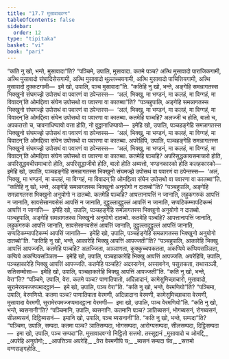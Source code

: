 ```yaml
---
title: "17.7 मुसावादवग्ग"
tableOfContents: false
sidebar:
  order: 12
type: "tipitaka"
basket: "vi"
book: "pari"
---
```



<DynamicBreadcrumb />

<Division number="444" book="pari">

<Paragraph number="2069" book="pari">
“कति नु खो, भन्ते, मुसावादा”ति? “पञ्चिमे, उपालि, मुसावादा. कतमे पञ्च? अत्थि मुसावादो पाराजिकगामी, अत्थि मुसावादो संघादिसेसगामी, अत्थि मुसावादो थुल्लच्चयगामी, अत्थि मुसावादो पाचित्तियगामी, अत्थि मुसावादो दुक्कटगामी—  इमे खो, उपालि, पञ्च मुसावादा”ति.
</Paragraph>

</Division>
<Division number="445" book="pari">

<Paragraph number="2070" book="pari">
“कतिहि नु खो, भन्ते, अङ्गेहि समन्नागतस्स भिक्खुनो संघमज्झे उपोसथं वा पवारणं वा ठपेन्तस्स—  ‘अलं, भिक्खु, मा भण्डनं, मा कलहं, मा विग्गहं, मा विवादन्’ति ओमद्दित्वा संघेन उपोसथो वा पवारणा वा कातब्बा”ति?
</Paragraph>

<Paragraph number="2071" book="pari">
“पञ्चहुपालि, अङ्गेहि समन्नागतस्स भिक्खुनो संघमज्झे उपोसथं वा पवारणं वा ठपेन्तस्स—  ‘अलं, भिक्खु, मा भण्डनं, मा कलहं, मा विग्गहं, मा विवादन्’ति ओमद्दित्वा संघेन उपोसथो वा पवारणा वा कातब्बा. कतमेहि पञ्चहि? अलज्जी च होति, बालो च, अपकतत्तो च, चावनाधिप्पायो वत्ता होति, नो वुट्ठानाधिप्पायो—  इमेहि खो, उपालि, पञ्चहङ्गेहि समन्नागतस्स भिक्खुनो संघमज्झे उपोसथं वा पवारणं वा ठपेन्तस्स—  ‘अलं, भिक्खु, मा भण्डनं, मा कलहं, मा विग्गहं, मा विवादन्’ति ओमद्दित्वा संघेन उपोसथो वा पवारणा वा कातब्बा.
</Paragraph>

<Paragraph number="2072" book="pari">
अपरेहिपि, उपालि, पञ्चहङ्गेहि समन्नागतस्स भिक्खुनो संघमज्झे उपोसथं वा पवारणं वा ठपेन्तस्स—  ‘अलं, भिक्खु, मा भण्डनं, मा कलहं, मा विग्गहं, मा विवादन्’ति ओमद्दित्वा संघेन उपोसथो वा पवारणा वा कातब्बा. कतमेहि पञ्चहि? अपरिसुद्धकायसमाचारो होति, अपरिसुद्धवचीसमाचारो होति, अपरिसुद्धाजीवो होति, बालो होति अब्यत्तो, भण्डनकारको होति कलहकारको—  इमेहि खो, उपालि, पञ्चहङ्गेहि समन्नागतस्स भिक्खुनो संघमज्झे उपोसथं वा पवारणं वा ठपेन्तस्स—  ‘अलं, भिक्खु, मा भण्डनं, मा कलहं, मा विग्गहं, मा विवादन्’ति ओमद्दित्वा संघेन उपोसथो वा पवारणा वा कातब्बा”ति.
</Paragraph>

</Division>
<Division number="446" book="pari">

<Paragraph number="2073" book="pari">
“कतिहि नु खो, भन्ते, अङ्गेहि समन्नागतस्स भिक्खुनो अनुयोगो न दातब्बो”ति?
</Paragraph>

<Paragraph number="2074" book="pari">
“पञ्चहुपालि, अङ्गेहि समन्नागतस्स भिक्खुनो अनुयोगो न दातब्बो. कतमेहि पञ्चहि? आपत्तानापत्तिं न जानाति, लहुकगरुकं आपत्तिं न जानाति, सावसेसानवसेसं आपत्तिं न जानाति, दुट्ठुल्लादुट्ठुल्लं आपत्तिं न जानाति, सप्पटिकम्मापटिकम्मं आपत्तिं न जानाति—  इमेहि खो, उपालि, पञ्चहङ्गेहि समन्नागतस्स भिक्खुनो अनुयोगो न दातब्बो.
</Paragraph>

<Paragraph number="2075" book="pari">
पञ्चहुपालि, अङ्गेहि समन्नागतस्स भिक्खुनो अनुयोगो दातब्बो. कतमेहि पञ्चहि? आपत्तानापत्तिं जानाति, लहुकगरुकं आपत्तिं जानाति, सावसेसानवसेसं आपत्तिं जानाति, दुट्ठुल्लादुट्ठुल्लं आपत्तिं जानाति, सप्पटिकम्मापटिकम्मं आपत्तिं जानाति—  इमेहि खो, उपालि, पञ्चहङ्गेहि समन्नागतस्स भिक्खुनो अनुयोगो दातब्बो”ति.
</Paragraph>

</Division>
<Division number="447" book="pari">

<Paragraph number="2076" book="pari">
“कतिहि नु खो, भन्ते, आकारेहि भिक्खु आपत्तिं आपज्जती”ति? “पञ्चहुपालि, आकारेहि भिक्खु आपत्तिं आपज्जति. कतमेहि पञ्चहि? अलज्जिता, अञ्ञाणता, कुक्कुच्चपकतता, अकप्पिये कप्पियसञ्ञिता, कप्पिये अकप्पियसञ्ञिता—  इमेहि खो, उपालि, पञ्चहाकारेहि भिक्खु आपत्तिं आपज्जति.
</Paragraph>

<Paragraph number="2077" book="pari">
अपरेहिपि, उपालि, पञ्चहाकारेहि भिक्खु आपत्तिं आपज्जति. कतमेहि पञ्चहि? अदस्सनेन, अस्सवनेन, पसुत्तकता, तथासञ्ञी, सतिसम्मोसा—  इमेहि खो, उपालि, पञ्चहाकारेहि भिक्खु आपत्तिं आपज्जती”ति.
</Paragraph>

</Division>
<Division number="448" book="pari">

<Paragraph number="2078" book="pari">
“कति नु खो, भन्ते, वेरा”ति? “पञ्चिमे, उपालि, वेरा. कतमे पञ्च? पाणातिपातो, अदिन्नादानं, कामेसुमिच्छाचारो, मुसावादो, सुरामेरयमज्जप्पमादट्ठानं—  इमे खो, उपालि, पञ्च वेरा”ति.
</Paragraph>

<Paragraph number="2079" book="pari">
“कति नु खो, भन्ते, वेरमणियो”ति? “पञ्चिमा, उपालि, वेरमणियो. कतमा पञ्च? पाणातिपाता वेरमणी, अदिन्नादाना वेरमणी, कामेसुमिच्छाचारा वेरमणी, मुसावादा वेरमणी, सुरामेरयमज्जप्पमादट्ठाना वेरमणी—  इमा खो, उपालि, पञ्च वेरमणियो”ति.
</Paragraph>

</Division>
<Division number="449" book="pari">

<Paragraph number="2080" book="pari">
“कति नु खो, भन्ते, ब्यसनानी”ति? “पञ्चिमानि, उपालि, ब्यसनानि. कतमानि पञ्च? ञातिब्यसनं, भोगब्यसनं, रोगब्यसनं, सीलब्यसनं, दिट्ठिब्यसनं—  इमानि खो, उपालि, पञ्च ब्यसनानी”ति.
</Paragraph>

<Paragraph number="2081" book="pari">
“कति नु खो, भन्ते, सम्पदा”ति? “पञ्चिमा, उपालि, सम्पदा. कतमा पञ्च? ञातिसम्पदा, भोगसम्पदा, आरोग्यसम्पदा, सीलसम्पदा, दिट्ठिसम्पदा—  इमा खो, उपालि, पञ्च सम्पदा”ति.

</Paragraph>
</Division>

<Paragraph number="2082" type="center" book="pari">
मुसावादवग्गो निट्ठितो सत्तमो.



</Paragraph>

<Paragraph number="2083" type="center" book="pari">
तस्सुद्दानं


</Paragraph>

<Paragraph number="2084" type="verses" book="pari">
_मुसावादो च ओमद्दि,_  
_अपरेहि अनुयोगो;_  
_आपत्तिञ्च अपरेहि,_  
_वेरा वेरमणीपि च;_  
_ब्यसनं सम्पदा चेव,_  
_सत्तमो वग्गसङ्गहोति._
</Paragraph>